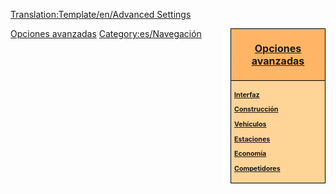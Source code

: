 <noinclude>[[Translation:Template/en/Advanced Settings]]{{en/-}}</noinclude><div style="float:right; padding-left:12px; background:#ffffff;">
<div style="width:140px; border:1px solid #000000; background:#ffb466; padding:5px; -moz-border-radius-topleft:5px; -moz-border-radius-topright:5px; font-size: 12pt;">
<center><strong><font size="3">[[Main/es/Opciones avanzadas|Opciones avanzadas]]</font></strong></center>
</div>
<div style="width:140px;  border:1px solid black; border-top-width: 0px; background:#ffd496; padding:5px; -moz-border-radius-bottomleft:5px; -moz-border-radius-bottomright:8px; font-size: 8pt;">
<strong>
[[Main/es/Opciones avanzadas/Interfaz|Interfaz]]

[[Main/es/Opciones avanzadas/Construcción|Construcción]]

[[Main/es/Opciones avanzadas/Vehículos|Vehículos]]

[[Main/es/Opciones avanzadas/Estaciones|Estaciones]]

[[Main/es/Opciones avanzadas/Economía|Economía]]

[[Main/es/Opciones avanzadas/Competidores|Competidores]]
</strong>
</div>
</div><noinclude>

[[Category:es/Plantillas|Opciones avanzadas]][[Category:es/Navegación]]
</noinclude>